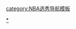 <noinclude>{{noteTA|G1=NBA}}</noinclude>{{Navbox
| name = NBA选秀状元
| title = [[NBA选秀状元列表|NBA选秀状元]]
| bodyclass = hlist
| state = {{{state|autocollapse}}}

| group1 = 1940年代
| list1 = 
* [[1947年BAA选秀|1947年]]：[[克里夫顿·麦克内利|麦克内利]]
* [[1948年BAA选秀|1948年]]：[[安迪·唐科维奇|唐科维奇]]
* [[1949年BAA选秀|1949年]]：[[豪伊·香农|香农]]

| group2 = 1950年代
| list2 = 
* [[1950年NBA选秀|1950年]]：[[查克·谢尔|谢尔]]
* [[1951年NBA选秀|1951年]]: {{tsl|en|Gene Melchiorre|吉恩·迈尔齐奥瑞|迈尔齐奥瑞}}
* [[1952年NBA選秀|1952年]]：[[馬克·沃克曼|沃克曼]]
* [[1953年NBA选秀|1953年]]：[[雷·菲利克斯|菲利克斯]]
* [[1954年NBA选秀|1954年]]: {{tsl|en|Frank Selvy|弗兰克·塞尔维|塞尔维}}
* [[1955年NBA选秀|1955年]]：[[迪克·里基茨|里基茨]]
* [[1956年NBA选秀|1956年]]：[[西伊·格林|格林]]
* [[1957年NBA选秀|1957年]]: {{tsl|en|Hot Rod Hundley|罗德·亨德利|亨德利}}
* [[1958年NBA选秀|1958年]]：[[埃尔金·贝勒|贝勒]]
* [[1959年NBA选秀|1959年]]：[[鲍勃·布泽|布泽]]

| group3 = 1960年代
| list3 = 
* [[1960年NBA选秀|1960年]]：[[奥斯卡·罗伯逊|罗伯逊]]
* [[1961年NBA選秀|1961年]]：[[沃尔特·贝拉米|贝拉米]]
* [[1962年NBA选秀|1962年]]：[[比尔·麦吉尔|麦吉尔]]
* [[1963年NBA选秀|1963年]]：[[阿特·海曼|海曼]]
* [[1964年NBA选秀|1964年]]：[[吉姆·巴恩斯|巴恩斯]]
* [[1965年NBA選秀|1965年]]：[[弗雷德·赫策尔|赫策尔]]
* [[1966年NBA选秀|1966年]]：[[卡齐·拉塞尔|拉塞尔]]
* [[1967年NBA选秀|1967年]]: {{tsl|en|Jimmy Walker (basketball, born 1944)|吉米·沃克 (籃球運動員)|沃克}}
* [[1968年NBA选秀|1968年]]：[[埃尔文·海耶斯|海耶斯]]
* [[1969年NBA选秀|1969年]]：[[卡里姆·阿卜杜勒-贾巴尔|贾巴尔]]

| group4 = 1970年代
| list4 = 
* [[1970年NBA选秀|1970年]]：[[鲍勃·拉尼尔|拉尼尔]]
* [[1971年NBA选秀|1971年]]：[[奥斯汀·卡尔|卡尔]]
* [[1972年NBA选秀|1972年]]：[[拉魯·馬丁]]
* [[1973年NBA选秀|1973年]]：[[道格·科林斯|科林斯]]
* [[1974年NBA选秀|1974年]]：[[比尔·沃顿|沃顿]]
* [[1975年NBA选秀|1975年]]：[[戴维·汤普森]]
* [[1976年NBA选秀|1976年]]：[[约翰·卢卡斯二世|卢卡斯]]
* [[1977年NBA选秀|1977年]]：[[肯特·本森|本森]]
* [[1978年NBA选秀|1978年]]：[[麥卡爾·湯普森]]
* [[1979年NBA选秀|1979年]]：[[魔术师约翰逊]]

| group5 = 1980年代
| list5 = 
* [[1980年NBA选秀|1980年]]：[[乔·巴里·卡罗尔|卡罗尔]]
* [[1981年NBA选秀|1981年]]：[[马克·阿吉雷|阿吉雷]]
* [[1982年NBA选秀|1982年]]：[[詹姆斯·沃西|沃西]]
* [[1983年NBA选秀|1983年]]：[[拉尔夫·桑普森|桑普森]]
* [[1984年NBA选秀|1984年]]：[[哈基姆·奥拉朱旺|奥拉朱旺]]
* [[1985年NBA选秀|1985年]]：[[帕特里克·尤因|尤因]]
* [[1986年NBA選秀|1986年]]：[[布拉德·多尔蒂|多尔蒂]]
* [[1987年NBA選秀|1987年]]：[[大卫·罗宾逊]]
* [[1988年NBA选秀|1988年]]：[[丹尼·曼宁|曼宁]]
* [[1989年NBA选秀|1989年]]：[[佩维斯·埃利森|埃利森]]

| group6 = 1990年代
| list6 = 
* [[1990年NBA选秀|1990年]]：[[德里克·科尔曼|科尔曼]]
* [[1991年NBA选秀|1991年]]：[[拉里·约翰逊 (1969年)|拉里·约翰逊]]
* [[1992年NBA选秀|1992年]]：[[沙奎尔·奥尼尔|奥尼尔]]
* [[1993年NBA选秀|1993年]]：[[克里斯·韋伯|韋伯]]
* [[1994年NBA選秀|1994年]]：[[格伦·罗宾逊]]
* [[1995年NBA選秀|1995年]]：[[乔·史密斯|史密斯]]
* [[1996年NBA選秀|1996年]]：[[艾倫·艾佛森|艾佛森]]
* [[1997年NBA選秀|1997年]]：[[蒂姆·邓肯|邓肯]]
* [[1998年NBA选秀|1998年]]：[[迈克尔·奥洛沃坎迪|奥洛沃坎迪]]
* [[1999年NBA选秀|1999年]]：[[埃尔顿·布兰德|布兰德]]

| group7 = 2000年代
| list7 = 
* [[2000年NBA選秀|2000年]]：[[凯尼恩·马丁]]
* [[2001年NBA選秀|2001年]]：[[夸梅·布朗|布朗]]
* [[2002年NBA選秀|2002年]]：[[姚明]]
* [[2003年NBA选秀|2003年]]：[[勒布朗·詹姆斯|詹姆斯]]
* [[2004年NBA选秀|2004年]]：[[迪韋特·侯活|侯活]]
* [[2005年NBA选秀|2005年]]：[[安德鲁·博古特|博古特]]
* [[2006年NBA选秀|2006年]]：[[安德烈亚·巴尔尼亚尼|巴尔尼亚尼]]
* [[2007年NBA选秀|2007年]]：[[格雷格·奥登|奥登]]
* [[2008年NBA選秀|2008年]]：[[德里克·罗斯|罗斯]]
* [[2009年NBA選秀|2009年]]：[[布莱克·格里芬|格里芬]]

| group8 = 2010年代
| list8 = 
* [[2010年NBA選秀|2010年]]：[[约翰·沃尔|沃尔]]
* [[2011年NBA选秀|2011年]]：[[凯里·欧文|欧文]]
* [[2012年NBA选秀|2012年]]：[[安東尼·戴維斯 (籃球運動員)|戴維斯]]
* [[2013年NBA选秀|2013年]]：[[安东尼·本内特|本内特]]
* [[2014年NBA選秀|2014年]]：[[安德魯·威金斯|威金斯]]
* [[2015年NBA选秀|2015年]]：[[卡爾-安東尼·唐斯|唐斯]]
* [[2016年NBA选秀|2016年]]：[[賓·施蒙斯|施蒙斯]]
* [[2017年NBA选秀|2017年]]：[[馬基爾·富斯|富斯]]
* [[2018年NBA选秀|2018年]]：[[德安德烈·艾顿|艾顿]]
* [[2019年NBA選秀|2019年]]：[[錫安·威廉森|威廉森]]

| group9 = 2020年代
| list9 = 
* [[2020年NBA選秀|2020年]]：[[安東尼·愛德華茲 (籃球運動員)|愛德華茲]]
* [[2021年NBA選秀|2021年]]：[[凱德·康寧漢|康寧漢]]
* [[2022年NBA選秀|2022年]]：[[保羅·班凱羅|班凱羅]]
}}<noinclude>
[[Category:NBA選秀狀元|*]]
[[category:NBA选秀导航模板]]
</noinclude>